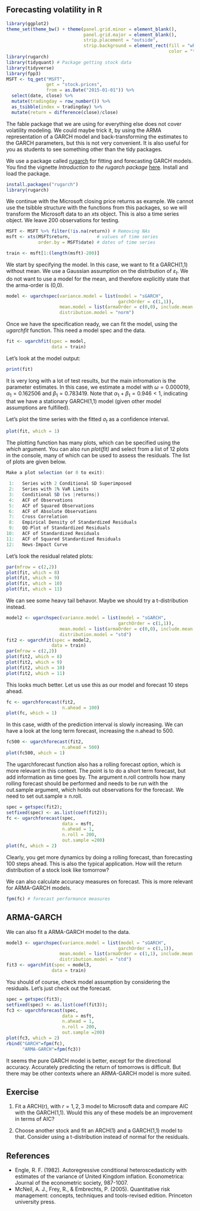 ## Forecasting volatility in R

```r
library(ggplot2)
theme_set(theme_bw() + theme(panel.grid.minor = element_blank(), 
                             panel.grid.major = element_blank(),
                             strip.placement = "outside",
                             strip.background = element_rect(fill = "white", 
                                                             color = "transparent")))
library(rugarch)
library(tidyquant) # Package getting stock data
library(tidyverse)
library(fpp3)
MSFT <- tq_get("MSFT", 
               get = "stock.prices",
               from = as.Date("2015-01-01")) %>% 
  select(date, close) %>% 
  mutate(tradingday = row_number()) %>% 
  as_tsibble(index = tradingday) %>% 
  mutate(return = difference(close)/close)
```

The fable package that we are using for everything else does not cover volatility modeling. We could maybe trick it, by using the ARMA representation of a GARCH model and back-transforming the estimates to the GARCH parameters, but this is not very convenient. It is also useful for you as students to see something other than the tidy packages. 

We use a package called [rugarch](https://cran.r-project.org/web/packages/rugarch/rugarch.pdf) for fitting and forecasting GARCH models. You find the vignette *Introduction to the rugarch package* [here](https://cran.r-project.org/web/packages/rugarch/vignettes/Introduction_to_the_rugarch_package.pdf). Install and load the package.
```r
install.packages("rugarch")
library(rugarch)
``` 

We continue with the Microsoft closing price returns as example. We cannot use the tsibble structure with the functions from this packages, so we will transform the Microsoft data to an *xts* object. This is also a time series object. We leave 200 observations for testing.
```r
MSFT <- MSFT %>% filter(!is.na(return)) # Removing NAs
msft <- xts(MSFT$return,          # values of time series
            order.by = MSFT$date) # dates of time series

train <- msft[1:(length(msft)-200)]
```

We start by specifying the model. In this case, we want to fit a GARCH(1,1) without mean. We use a Gaussian assumption on the distribution of $\varepsilon_t$. We do not want to use a model for the mean, and therefore explicitly state that the arma-order is (0,0). 
```r
model <- ugarchspec(variance.model = list(model = "sGARCH", 
                                          garchOrder = c(1,1)),
                    mean.model = list(armaOrder = c(0,0), include.mean = FALSE),
                    distribution.model = "norm")

```

Once we have the specification ready, we can fit the model, using the *ugarchfit* function. This need a model spec and the data. 
```r
fit <- ugarchfit(spec = model, 
                 data = train)
```
Let's look at the model output:
```r
print(fit)
```
It is very long with a lot of test results, but the main infromation is the parameter estimates. In this case, we estimate a model with $\omega = 0.000019$, $\alpha_1 = 0.162506$ and $\beta_1 = 0.783419$. Note that $\alpha_1+\beta_1 = 0.946 <1$, indicating that we have a stationary GARCH(1,1) model (given other model assumptions are fulfilled). 

Let's plot the time series with the fitted $\sigma_t$ as a confidence interval. 
```r
plot(fit, which = 1)
```

The plotting function has many plots, which can be specified using the *which* argument. You can also run *plot(fit)* and select from a list of 12 plots in the console, many of which can be used to assess the residuals. The list of plots are given below. 

```r
Make a plot selection (or 0 to exit): 

 1:   Series with 2 Conditional SD Superimposed
 2:   Series with 1% VaR Limits
 3:   Conditional SD (vs |returns|)
 4:   ACF of Observations
 5:   ACF of Squared Observations
 6:   ACF of Absolute Observations
 7:   Cross Correlation
 8:   Empirical Density of Standardized Residuals
 9:   QQ-Plot of Standardized Residuals
10:   ACF of Standardized Residuals
11:   ACF of Squared Standardized Residuals
12:   News-Impact Curve
```

Let's look the residual related plots:
```r
par(mfrow = c(2,2))
plot(fit, which = 8)
plot(fit, which = 9)
plot(fit, which = 10)
plot(fit, which = 11)
```
We can see some heavy tail behavor. Maybe we should try a t-distribution instead.
```r
model2 <- ugarchspec(variance.model = list(model = "sGARCH", 
                                          garchOrder = c(1,1)),
                    mean.model = list(armaOrder = c(0,0), include.mean = FALSE),
                    distribution.model = "std")
fit2 <- ugarchfit(spec = model2, 
                 data = train)
par(mfrow = c(2,2))
plot(fit2, which = 8)
plot(fit2, which = 9)
plot(fit2, which = 10)
plot(fit2, which = 11)
```

This looks much better. Let us use this as our model and forecast 10 steps ahead.

```r
fc <- ugarchforecast(fit2, 
                     n.ahead = 100)
plot(fc, which = 1)
```

In this case, width of the prediction interval is slowly increasing. We can have a look at the long term forecast, increasing the n.ahead to 500. 
```r
fc500 <- ugarchforecast(fit2, 
                     n.ahead = 500)
plot(fc500, which = 1)
```

The ugarchforecast function also has a rolling forecast option, which is more relevant in this context. The point is to do a short term forecast, but add information as time goes by. The argument n.roll controlls how many rolling forecast should be performed and needs to be run with the out.sample argument, which holds out observations for the forecast. We need to set out.sample $\ge$ n.roll. 

```r
spec = getspec(fit2);
setfixed(spec) <- as.list(coef(fit2));
fc <- ugarchforecast(spec, 
                     data = msft,
                     n.ahead = 1, 
                     n.roll = 200,
                     out.sample =200)
plot(fc, which = 2)
```

Clearly, you get more dynamics by doing a rolling forecast, than forecasting 100 steps ahead. This is also the typical application. How will the return distribution of a stock look like tomorrow? 

We can also calculate accuracy measures on forecast. This is more relevant for ARMA-GARCH models. 
```r
fpm(fc) # forecast performance measures
```

## ARMA-GARCH
We can also fit a ARMA-GARCH model to the data. 
```r
model3 <- ugarchspec(variance.model = list(model = "sGARCH", 
                                          garchOrder = c(1,1)),
                    mean.model = list(armaOrder = c(1,1), include.mean = TRUE),
                    distribution.model = "std")
fit3 <- ugarchfit(spec = model3, 
                 data = train)

```
You should of course, check model assumption by considering the residuals. Let's just check out the forecast. 
```r
spec = getspec(fit3);
setfixed(spec) <- as.list(coef(fit3));
fc3 <- ugarchforecast(spec, 
                     data = msft,
                     n.ahead = 1, 
                     n.roll = 200,
                     out.sample =200)
plot(fc3, which = 2)
rbind("GARCH"=fpm(fc),
      "ARMA-GARCH"=fpm(fc3))
```
It seems the pure GARCH model is better, except for the directional accuracy. Accurately predicting the return of tomorrows is difficult. But there may be other contexts where an ARMA-GARCH model is more suited.



## Exercise 

1. Fit a ARCH(r), with $r=1,2,3$ model to Microsoft data and compare AIC with the GARCH(1,1). Would this any of these models be an improvement in terms of AIC?

2. Choose another stock and fit an ARCH(1) and a GARCH(1,1) model to that. Consider using a t-distribution instead of normal for the residuals. 



## References {.unnumbered}

- Engle, R. F. (1982). Autoregressive conditional heteroscedasticity with estimates of the variance of United Kingdom inflation. Econometrica: Journal of the econometric society, 987-1007.
- McNeil, A. J., Frey, R., & Embrechts, P. (2005). Quantitative risk management: concepts, techniques and tools-revised edition. Princeton university press.
